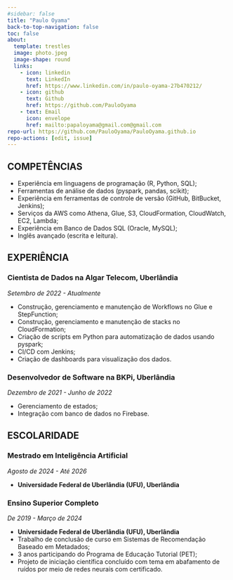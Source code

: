 ```yaml
---
#sidebar: false
title: "Paulo Oyama"
back-to-top-navigation: false
toc: false
about:
  template: trestles
  image: photo.jpeg
  image-shape: round
  links:
    - icon: linkedin
      text: LinkedIn
      href: https://www.linkedin.com/in/paulo-oyama-27b470212/
    - icon: github
      text: Github
      href: https://github.com/PauloOyama
    - text: Email
      icon: envelope
      href: mailto:papaloyama@gmail.com@gmail.com
repo-url: https://github.com/PauloOyama/PauloOyama.github.io
repo-actions: [edit, issue]
---
```


## COMPETÊNCIAS

-   Experiência em linguagens de programação (R, Python, SQL);
-   Ferramentas de análise de dados (pyspark, pandas, scikit);
-   Experiência em ferramentas de controle de versão (GitHub, BitBucket, Jenkins);
-   Serviços da AWS como Athena, Glue, S3, CloudFormation, CloudWatch, EC2, Lambda;
-   Experiência em Banco de Dados SQL (Oracle, MySQL);
-   Inglês avançado (escrita e leitura).

## EXPERIÊNCIA

### Cientista de Dados na Algar Telecom, Uberlândia

*Setembro de 2022 - Atualmente*

-   Construção, gerenciamento e manutenção de Workflows no Glue e StepFunction;
-   Construção, gerenciamento e manutenção de stacks no CloudFormation;
-   Criação de scripts em Python para automatização de dados usando pyspark;
-   CI/CD com Jenkins;
-   Criação de dashboards para visualização dos dados.

### Desenvolvedor de Software na BKPi, Uberlândia

*Dezembro de 2021 - Junho de 2022*

-   Gerenciamento de estados;
-   Integração com banco de dados no Firebase.

## ESCOLARIDADE

### Mestrado em Inteligência Artificial

*Agosto de 2024 - Até 2026*

-   **Universidade Federal de Uberlândia (UFU), Uberlândia**

### Ensino Superior Completo

*De 2019 - Março de 2024*

-   **Universidade Federal de Uberlândia (UFU), Uberlândia**
-   Trabalho de conclusão de curso em Sistemas de Recomendação Baseado em Metadados;
-   3 anos participando do Programa de Educação Tutorial (PET);
-   Projeto de iniciação científica concluído com tema em abafamento de ruídos por meio de redes neurais com certificado.
